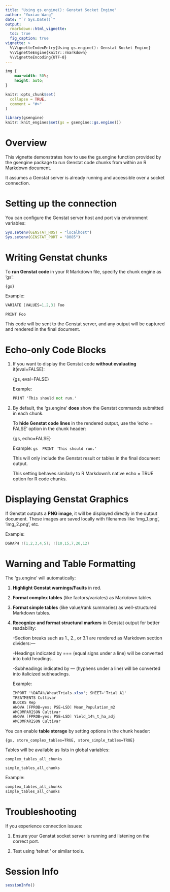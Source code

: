 ---
title: "Using gs.engine(): Genstat Socket Engine"
author: "Yuxiao Wang"
date: "`r Sys.Date()`"
output: 
  rmarkdown::html_vignette:
  toc: true
  fig_caption: true
vignette: >
  %\VignetteIndexEntry{Using gs.engine(): Genstat Socket Engine}
  %\VignetteEngine{knitr::rmarkdown}
  %\VignetteEncoding{UTF-8}
---

```{css, echo = FALSE}
img {
    max-width: 50%;  
    height: auto; 
}
```

```{r, include = FALSE}
knitr::opts_chunk$set(
  collapse = TRUE,
  comment = "#>"
)

library(gsengine)
knitr::knit_engines$set(gs = gsengine::gs.engine())
```



# Overview
This vignette demonstrates how to use the gs.engine function provided by the gsengine package to run Genstat code chunks from within an R Markdown document.

It assumes a Genstat server is already running and accessible over a socket connection.



# Setting up the connection
You can configure the Genstat server host and port via environment variables:
```{r}
Sys.setenv(GENSTAT_HOST = "localhost")
Sys.setenv(GENSTAT_PORT = "8085")
```



# Writing Genstat chunks
To **run Genstat code** in your R Markdown file, specify the chunk engine as 'gs':

    {gs}

Example:
```{gs}
VARIATE [VALUES=1,2,3] Foo
```

```{gs}
PRINT Foo
```
This code will be sent to the Genstat server, and any output will be captured and rendered in the final document.



# Echo-only Code Blocks

1) If you want to display the Genstat code **without evaluating** it(eval=FALSE):
    
    {gs, eval=FALSE}
  
    Example:
    
    ```{gs, eval=FALSE}
    PRINT 'This should not run.'
    ```


2) By default, the 'gs.engine' **does** show the Genstat commands submitted in each chunk.

    To **hide Genstat code lines** in the rendered output, use the 'echo = FALSE' option in the chunk header: 
    
    {gs, echo=FALSE}
  
    Example:
    ```{gs, echo=FALSE}
    PRINT 'This should run.'
    ```

    This will only include the Genstat result or tables in the final document output.

    This setting behaves similarly to R Markdown’s native echo = TRUE option for R code chunks.



# Displaying Genstat Graphics
If Genstat outputs a **PNG image**, it will be displayed directly in the output document. These images are saved locally with filenames like 'img_1.png', 'img_2.png', etc.

Example:
```{gs}
DGRAPH !(1,2,3,4,5); !(10,15,7,20,12)
```



# Warning and Table Formatting
The 'gs.engine' will automatically:

1) **Highlight Genstat warnings/Faults** in red.

2) **Format complex tables** (like factors/variates) as Markdown tables.

3) **Format simple tables** (like value/rank summaries) as well-structured Markdown tables.

4) **Recognize and format structural markers** in Genstat output for better readability:
  
    -Section breaks such as 1., 2., or 3.1 are rendered as Markdown section dividers:---

    -Headings indicated by === (equal signs under a line) will be converted into bold headings.

    -Subheadings indicated by --- (hyphens under a line) will be converted into italicized subheadings.

    Example:
```{gs, store_complex_tables=TRUE, store_simple_tables=TRUE}
IMPORT '%DATA%/WheatTrials.xlsx'; SHEET='Trial A1'
TREATMENTS Cultivar
BLOCKS Rep
ANOVA [FPROB=yes; PSE=LSD] Mean_Population_m2
AMCOMPARISON Cultivar
ANOVA [FPROB=yes; PSE=LSD] Yield_14%_t_ha_adj
AMCOMPARISON Cultivar
```


You can enable **table storage** by setting options in the chunk header:

    {gs, store_complex_tables=TRUE, store_simple_tables=TRUE}
  
Tables will be available as lists in global variables:
  
    complex_tables_all_chunks
  
    simple_tables_all_chunks
  
Example:
```{r}
complex_tables_all_chunks
simple_tables_all_chunks
```



# Troubleshooting
If you experience connection issues:

1. Ensure your Genstat socket server is running and listening on the correct port.

2. Test using 'telnet <host> <port>' or similar tools.



# Session Info
```{r}
sessionInfo()
```

